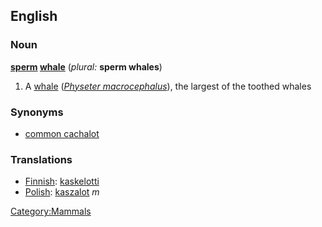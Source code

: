 ==English==

===Noun===
{{wikipedia2|Sperm Whale}} <!-- Avoids redirect -->
'''[[sperm]] [[whale]]'''  (''plural:'' '''sperm whales''')
#A [[whale]] (''[[Physeter macrocephalus]]''), the largest of the toothed whales

===Synonyms===
*[[common cachalot]]

===Translations===

* [[Finnish]]: [[kaskelotti]]
* [[Polish]]: [[kaszalot]] ''m''

[[Category:Mammals]]